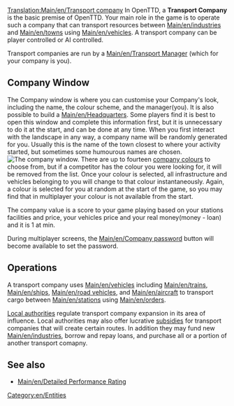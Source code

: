 [[Translation:Main/en/Transport company]]
In OpenTTD, a '''Transport Company''' is the basic premise of OpenTTD. Your main role in the game is to operate such a company that can transport resources between [[Main/en/industries]] and [[Main/en/towns]] using [[Main/en/vehicles]]. A transport company can be player controlled or AI controlled.

Transport companies are run by a [[Main/en/Transport Manager]] (which for your company is you).

==Company Window==
The Company window is where you can customise your Company's look, including the name, the colour scheme, and the manager(you). It is also possible to build a [[Main/en/Headquarters]]. Some players find it is best to open this window and complete this information first, but it is unnecessary to do it at the start, and can be done at any time. When you first interact with the landscape in any way, a company name will be randomly generated for you. Usually this is the name of the town closest to where your activity started, but sometimes some humourous names are chosen. 
[[File:en/Companywindow.png|center|frame|The company window.]]
There are up to fourteen [[Main/en/Company Colours|company colours]] to choose from, but if a competitor has the colour you were looking for, it will be removed from the list. Once your colour is selected, all infrastructure and vehicles belonging to you will change to that colour instantaneously. Again, a colour is selected for you at random at the start of the game, so you may find that in multiplayer your colour is not available from the start. 

The company value is a score to your game playing based on your stations facilities and price, your vehicles price and your real money(money - loan) and it is 1 at min.

During multiplayer screens, the [[Main/en/Company password]] button will become available to set the password.

==Operations==
A transport company uses [[Main/en/vehicles]] including [[Main/en/trains]], [[Main/en/ships]], [[Main/en/road vehicles]], and [[Main/en/aircraft]] to transport cargo between [[Main/en/stations]] using [[Main/en/orders]]. 

[[Main/en/Local Authority|Local authorities]] regulate transport company expansion in its area of influence. Local authorities may also offer lucrative [[Main/en/Subsidy|subsidies]] for transport companies that will create certain routes. In addition they may fund new [[Main/en/industries]], borrow and repay loans, and purchase all or a portion of another transport comapny.

==See also==
*[[Main/en/Detailed Performance Rating]]

[[Category:en/Entities]]